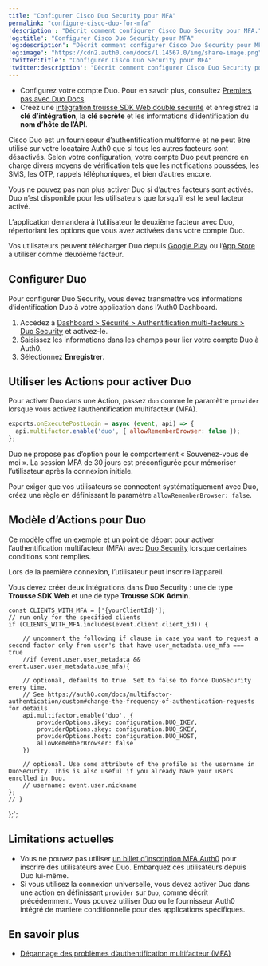 ```yaml
---
title: "Configurer Cisco Duo Security pour MFA"
permalink: "configure-cisco-duo-for-mfa"
'description': "Décrit comment configurer Cisco Duo Security pour MFA."
'og:title': "Configurer Cisco Duo Security pour MFA"
'og:description': "Décrit comment configurer Cisco Duo Security pour MFA."
'og:image': "https://cdn2.auth0.com/docs/1.14567.0/img/share-image.png"
'twitter:title': "Configurer Cisco Duo Security pour MFA"
'twitter:description': "Décrit comment configurer Cisco Duo Security pour MFA."
---
```



<Card title="Avant de commencer">

* Configurez votre compte Duo. Pour en savoir plus, consultez [Premiers pas avec Duo Docs](https://duo.com/docs/getting-started#getting-started).
* Créez une [intégration trousse SDK Web double sécurité](https://duo.com/docs/duoweb) et enregistrez la **clé d’intégration**, la **clé secrète** et les informations d’identification du **nom d’hôte de l’API**.

</Card>

Cisco Duo est un fournisseur d’authentification multiforme et ne peut être utilisé sur votre locataire Auth0 que si tous les autres facteurs sont désactivés. Selon votre configuration, votre compte Duo peut prendre en charge divers moyens de vérification tels que les notifications poussées, les SMS, les OTP, rappels téléphoniques, et bien d’autres encore.

Vous ne pouvez pas non plus activer Duo si d’autres facteurs sont activés. Duo n’est disponible pour les utilisateurs que lorsqu’il est le seul facteur activé.

L’application demandera à l’utilisateur le deuxième facteur avec Duo, répertoriant les options que vous avez activées dans votre compte Duo.

Vos utilisateurs peuvent télécharger Duo depuis [Google Play](https://play.google.com/store/apps/details?id=com.duosecurity.duomobile) ou l’[App Store](https://itunes.apple.com/us/app/duo-mobile/id422663827?mt=8) à utiliser comme deuxième facteur.

## Configurer Duo

Pour configurer Duo Security, vous devez transmettre vos informations d’identification Duo à votre application dans l’<Tooltip href="/docs/docs/fr-ca/glossary?term=auth0-dashboard" tip="Auth0 Dashboard
Principal produit d’Auth0 pour configurer vos services." cta="Voir le glossaire">Auth0 Dashboard</Tooltip>.

1. Accédez à [Dashboard > Sécurité > Authentification multi-facteurs > Duo Security](https://manage.auth0.com/#/security/mfa/duo) et activez-le.
2. Saisissez les informations dans les champs pour lier votre compte Duo à Auth0.
3. Sélectionnez **Enregistrer**.

## Utiliser les Actions pour activer Duo

Pour activer Duo dans une Action, passez `duo` comme le paramètre `provider` lorsque vous activez l’authentification multifacteur (<Tooltip href="/docs/docs/fr-ca/glossary?term=multifactor-authentication" tip="Authentification multifacteur (MFA)
Processus d’authentification de l’utilisateur qui utilise un facteur en plus du nom d’utilisateur et du mot de passe, tel qu’un code par SMS." cta="Voir le glossaire">MFA</Tooltip>).

```js lines
exports.onExecutePostLogin = async (event, api) => {
  api.multifactor.enable('duo', { allowRememberBrowser: false });
};
```

Duo ne propose pas d’option pour le comportement « Souvenez-vous de moi ». La session MFA de 30 jours est préconfigurée pour mémoriser l’utilisateur après la connexion initiale.

Pour exiger que vos utilisateurs se connectent systématiquement avec Duo, créez une règle en définissant le paramètre `allowRememberBrowser: false`.

## Modèle d’Actions pour Duo

Ce modèle offre un exemple et un point de départ pour activer l’authentification multifacteur (MFA) avec  [Duo Security](http://duosecurity.com/) lorsque certaines conditions sont remplies.

Lors de la première connexion, l’utilisateur peut inscrire l’appareil.

<Callout icon="file-lines" color="#0EA5E9" iconType="regular">

Vous devez créer deux intégrations dans Duo Security : une de type **Trousse SDK Web** et une de type **Trousse SDK Admin**.

</Callout>




	const CLIENTS_WITH_MFA = ['{yourClientId}'];
	// run only for the specified clients
	if (CLIENTS_WITH_MFA.includes(event.client.client_id)) {

		// uncomment the following if clause in case you want to request a second factor only from user's that have user_metadata.use_mfa === true
		//if (event.user.user_metadata && event.user.user_metadata.use_mfa){

		// optional, defaults to true. Set to false to force DuoSecurity every time.
		// See https://auth0.com/docs/multifactor-authentication/custom#change-the-frequency-of-authentication-requests for details
		api.multifactor.enable('duo', {
			providerOptions.ikey: configuration.DUO_IKEY,
			providerOptions.skey: configuration.DUO_SKEY,
			providerOptions.host: configuration.DUO_HOST,
			allowRememberBrowser: false
		})

		// optional. Use some attribute of the profile as the username in DuoSecurity. This is also useful if you already have your users enrolled in Duo.
		// username: event.user.nickname
	};
	// }

};`;

<AuthCodeBlock children={codeExample} language="js" />

## Limitations actuelles

* Vous ne pouvez pas utiliser [un billet d’inscription MFA Auth0](/docs/fr-ca/secure/multi-factor-authentication/multi-factor-authentication-developer-resources/create-custom-enrollment-tickets) pour inscrire des utilisateurs avec Duo. Embarquez ces utilisateurs depuis Duo lui-même.
* Si vous utilisez la connexion universelle, vous devez activer Duo dans une action en définissant `provider` sur `Duo`, comme décrit précédemment. Vous pouvez utiliser Duo ou le fournisseur Auth0 intégré de manière conditionnelle pour des applications spécifiques.

## En savoir plus

* [Dépannage des problèmes d’authentification multifacteur (MFA)](/docs/fr-ca/troubleshoot/authentication-issues/troubleshoot-mfa-issues)